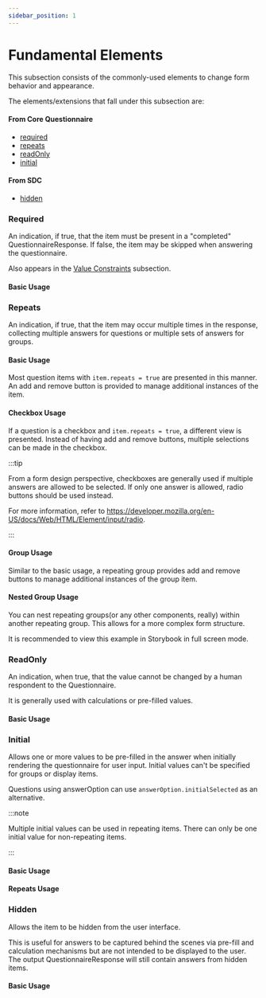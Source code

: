 ```yaml
---
sidebar_position: 1
---
```



# Fundamental Elements

This subsection consists of the commonly-used elements to change form behavior and appearance.

The elements/extensions that fall under this subsection are:

#### From Core Questionnaire

- [required](https://www.hl7.org/fhir/r4/questionnaire-definitions.html#Questionnaire.item.required)
- [repeats](https://www.hl7.org/fhir/r4/questionnaire-definitions.html#Questionnaire.item.repeats)
- [readOnly](https://www.hl7.org/fhir/r4/questionnaire-definitions.html#Questionnaire.item.readOnly)
- [initial](https://www.hl7.org/fhir/r4/questionnaire-definitions.html#Questionnaire.item.initial)

#### From SDC

- [hidden](http://hl7.org/fhir/uv/sdc/rendering.html#hidden)

### Required

An indication, if true, that the item must be present in a "completed" QuestionnaireResponse. If false, the item may be skipped when answering the questionnaire.

Also appears in the [Value Constraints](/docs/sdc/advanced/constraint) subsection.

#### Basic Usage

<IframeContainer storyId="sdc-9-1-4-rendering-other--required" initialHeight={150} />

### Repeats

An indication, if true, that the item may occur multiple times in the response, collecting multiple answers for questions or multiple sets of answers for groups.

#### Basic Usage

Most question items with `item.repeats = true` are presented in this manner. An add and remove button is provided to manage additional instances of the item.

<IframeContainer storyId="sdc-9-1-4-rendering-other--repeats-autocomplete" initialHeight={280} />

#### Checkbox Usage

If a question is a checkbox and `item.repeats = true`, a different view is presented. Instead of having add and remove buttons, multiple selections can be made in the checkbox.

<IframeContainer storyId="sdc-9-1-4-rendering-other--repeats-checkbox" initialHeight={260} />

:::tip

From a form design perspective, checkboxes are generally used if multiple answers are allowed to be selected. If only one answer is allowed, radio buttons should be used instead.

For more information, refer to https://developer.mozilla.org/en-US/docs/Web/HTML/Element/input/radio.

:::

#### Group Usage

Similar to the basic usage, a repeating group provides add and remove buttons to manage additional instances of the group item.

<IframeContainer storyId="sdc-9-1-4-rendering-other--repeats-group" initialHeight={520} />

#### Nested Group Usage

You can nest repeating groups(or any other components, really) within another repeating group. This allows for a more complex form structure.

It is recommended to view this example in Storybook in full screen mode.

<IframeContainer storyId="sdc-9-1-4-rendering-other--repeats-group-nested" initialHeight={1140} />

### ReadOnly

An indication, when true, that the value cannot be changed by a human respondent to the Questionnaire.

It is generally used with calculations or pre-filled values.

#### Basic Usage

<IframeContainer storyId="sdc-9-1-4-rendering-other--read-only" initialHeight={140} />

### Initial

Allows one or more values to be pre-filled in the answer when initially rendering the questionnaire for user input. Initial values can't be specified for groups or display items.

Questions using answerOption can use `answerOption.initialSelected` as an alternative.

:::note

Multiple initial values can be used in repeating items. There can only be one initial value for non-repeating items.

:::

#### Basic Usage

<IframeContainer
  storyId="sdc-10-1-4-behavior-other-control--initial-single"
  initialHeight={140}
/>

#### Repeats Usage

<IframeContainer
  storyId="sdc-10-1-4-behavior-other-control--initial-repeats"
  initialHeight={430}
/>

### Hidden

Allows the item to be hidden from the user interface.

This is useful for answers to be captured behind the scenes via pre-fill and calculation mechanisms but are not intended to be displayed to the user. The output QuestionnaireResponse will still contain answers from hidden items.

#### Basic Usage

<IframeContainer storyId="sdc-9-1-1-rendering-text-appearance--hidden" initialHeight={130} />
